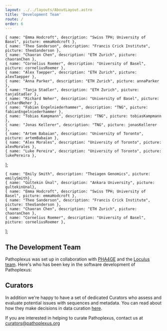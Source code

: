 ```yaml
---
layout: ../../layouts/AboutLayout.astro
title: 'Development Team'
route: /
order: 6
---
```




    { name: "Emma Hodcroft", description: "Swiss TPH; University of Basel", picture: emmaHodcroft },
    { name: "Theo Sanderson", description: "Francis Crick Institute", picture: theoSanderson },
    { name: "Chaoran Chen", description: "ETH Zurich", picture: chaoranChen },
    { name: "Cornelius Roemer", description: "University of Basel", picture: corneliusRoemer },
    { name: "Alex Taepper", description: "ETH Zurich", picture: alexTaepper },
    { name: "Anna Parker", description: "ETH Zurich", picture: annaParker },
    { name: "Tanja Stadler", description: "ETH Zurich", picture: tanjaStadler },
    { name: "Richard Neher", description: "University of Basel", picture: richardNeher },
    { name: "Fabian Engelniederhammer", description: "TNG", picture: fabianEngelniederhammer },
    { name: "Tobias Kampmann", description: "TNG", picture: tobiasKampmann },
    { name: "Jonas Kellerer", description: "TNG", picture: jonasKellerer },
    { name: "Artem Babaian", description: "University of Toronto", picture: artemBabaian },
    { name: "Alex Morales", description: "University of Toronto", picture: alexMorales },
    { name: "Luke Pereira", description: "University of Toronto", picture: lukePereira },
];

    { name: "Emily Smith", description: "Theiagen Genomics", picture: emilySmith},
    { name: "Gültekin Ünal", description: "Ankara University", picture: gultekinUnal}, 
    { name: "Emma Hodcroft", description: "Swiss TPH; University of Basel", picture: emmaHodcroft },
    { name: "Theo Sanderson", description: "Francis Crick Institute", picture: theoSanderson },
    { name: "Chaoran Chen", description: "ETH Zurich", picture: chaoranChen },
    { name: "Cornelius Roemer", description: "University of Basel", picture: corneliusRoemer },
];

## The Development Team

Pathoplexus was set up in collaboration with [PHA4GE](https://pha4ge.org/) and the [Loculus team](https://loculus.org/#team).
Here's who has been key in the software development of Pathoplexus:

<Team members={members} />

## Curators

In addition we're happy to have a set of dedicated Curators who assess and evaluate potential issues with sequences and metadata.
You can read about how they make decisions in data curation [here](/docs/how-to/curator_sop).

If you are interested in helping to curate Pathoplexus, contact us at [curators@pathoplexus.org](mailto:curators@pathoplexus.org)

<Team members={curators} />